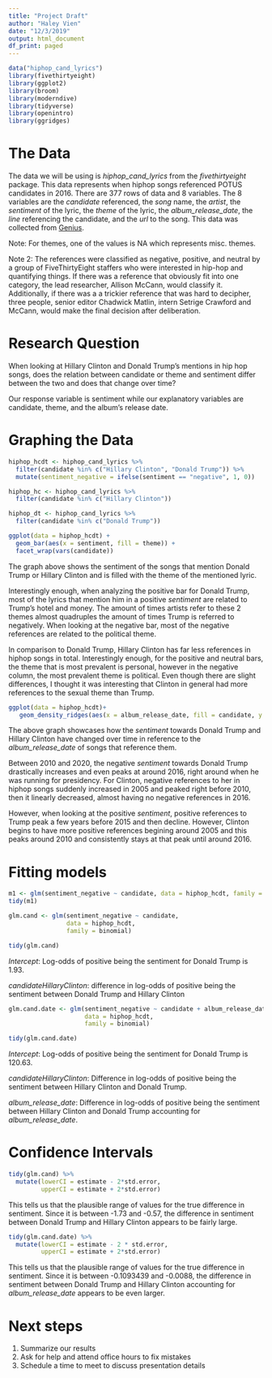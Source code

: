 ```yaml
---
title: "Project Draft"
author: "Haley Vien"
date: "12/3/2019"
output: html_document
df_print: paged
---
```


```r
data("hiphop_cand_lyrics")
library(fivethirtyeight)
library(ggplot2)
library(broom)
library(moderndive)
library(tidyverse)
library(openintro)
library(ggridges)
```

# The Data

The data we will be using is *hiphop_cand_lyrics* from the *fivethirtyeight* package. This data represents when hiphop songs referenced POTUS candidates in 2016. There are 377 rows of data and 8 variables. The 8 variables are the *candidate* referenced, the *song* name, the *artist*, the *sentiment* of the lyric, the *theme* of the lyric, the *album_release_date*, the *line* referencing the candidate, and the *url* to the song. This data was collected from [Genius](https://genius.com/).

Note: For themes, one of the values is NA which represents misc. themes.

Note 2: The references were classified as negative, positive, and neutral by a group of FiveThirtyEight staffers who were interested in hip-hop and quantifying things. If there was a reference that obviously fit into one category, the lead researcher, Allison McCann, would classify it. Additionally, if there was a a trickier reference that was hard to decipher, three people, senior editor Chadwick Matlin, intern Setrige Crawford and McCann, would make the final decision after deliberation. 

# Research Question

When looking at Hillary Clinton and Donald Trump’s mentions in hip hop songs, does the relation between candidate or theme and sentiment differ between the two and does that change over time?

Our response variable is sentiment while our explanatory variables are candidate, theme, and the album's release date. 

# Graphing the Data

```r
hiphop_hcdt <- hiphop_cand_lyrics %>% 
  filter(candidate %in% c("Hillary Clinton", "Donald Trump")) %>% 
  mutate(sentiment_negative = ifelse(sentiment == "negative", 1, 0))
```


```r
hiphop_hc <- hiphop_cand_lyrics %>% 
  filter(candidate %in% c("Hillary Clinton"))
```

```r
hiphop_dt <- hiphop_cand_lyrics %>% 
  filter(candidate %in% c("Donald Trump"))
```

```r
ggplot(data = hiphop_hcdt) + 
  geom_bar(aes(x = sentiment, fill = theme)) +
  facet_wrap(vars(candidate))
```

The graph above shows the sentiment of the songs that mention Donald Trump or Hillary Clinton and is filled with the theme of the mentioned lyric. 

Interestingly enough, when analyzing the positive bar for Donald Trump, most of the lyrics that mention him in a positive *sentiment* are related to Trump's hotel and money. The amount of times artists refer to these 2 themes almost quadruples the amount of times Trump is referred to negatively. When looking at the negative bar, most of the negative references are related to the political theme. 

In comparison to Donald Trump, Hillary Clinton has far less references in hiphop songs in total. Interestingly enough, for the positive and neutral bars, the theme that is most prevalent is personal, however in the negative column, the most prevalent theme is political. Even though there are slight differences, I thought it was interesting that Clinton in general had more references to the sexual theme than Trump. 

```r
ggplot(data = hiphop_hcdt)+
   geom_density_ridges(aes(x = album_release_date, fill = candidate, y = sentiment), alpha = .5)

```


The above graph showcases how the *sentiment* towards Donald Trump and Hillary Clinton have changed over time in reference to the *album_release_date* of songs that reference them.

Between 2010 and 2020, the negative *sentiment* towards Donald Trump drastically increases and even peaks at around 2016, right around when he was running for presidency. For Clinton, negative references to her in hiphop songs suddenly increased in 2005 and peaked right before 2010, then it linearly decreased, almost having no negative references in 2016. 

However, when looking at the positive *sentiment*, positive references to Trump peak a few years before 2015 and then decline. However, Clinton begins to have more positive references begining around 2005 and this peaks around 2010 and consistently stays at that peak until around 2016.  

# Fitting models 


```r
m1 <- glm(sentiment_negative ~ candidate, data = hiphop_hcdt, family = binomial)
tidy(m1)
```



```r
glm.cand <- glm(sentiment_negative ~ candidate, 
                data = hiphop_hcdt, 
                family = binomial)

tidy(glm.cand)
```

*Intercept*: Log-odds of positive being the sentiment for Donald Trump is 1.93.

*candidateHillaryClinton*: difference in log-odds of positive being the sentiment between Donald Trump and Hillary Clinton 




```r
glm.cand.date <- glm(sentiment_negative ~ candidate + album_release_date, 
                     data = hiphop_hcdt, 
                     family = binomial)

tidy(glm.cand.date)
```

*Intercept*: Log-odds of positive being the sentiment for Donald Trump is 120.63.

*candidateHillaryClinton*: Difference in log-odds of positive being the sentiment between Hillary Clinton and Donald Trump. 

*album_release_date*: Difference in log-odds of positive being the sentiment between Hillary Clinton and Donald Trump accounting for *album_release_date*.

# Confidence Intervals

```r
tidy(glm.cand) %>% 
  mutate(lowerCI = estimate - 2*std.error,
         upperCI = estimate + 2*std.error)

```

This tells us that the plausible range of values for the true difference in sentiment. Since it is between -1.73 and -0.57, the difference in sentiment between Donald Trump and Hillary Clinton appears to be fairly large. 

```r
tidy(glm.cand.date) %>% 
  mutate(lowerCI = estimate - 2 * std.error,
         upperCI = estimate + 2*std.error)
```

This tells us that the plausible range of values for the true difference in sentiment. Since it is between -0.1093439 and -0.0088, the difference in sentiment between Donald Trump and Hillary Clinton accounting for *album_release_date* appears to be even larger. 

# Next steps
(@) Summarize our results
(@) Ask for help and attend office hours to fix mistakes
(@) Schedule a time to meet to discuss presentation details
